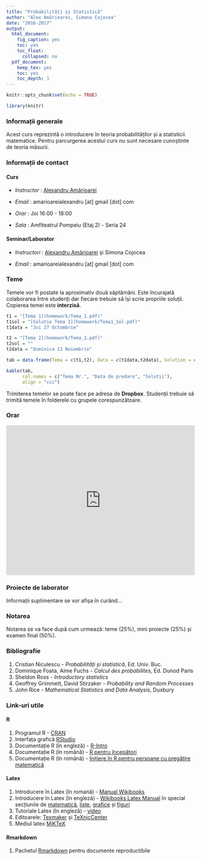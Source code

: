 ```yaml
---
title: "Probabilități și Statistică"
author: "Alex Amărioarei, Simona Cojocea"
date: "2016-2017"
output:
  html_document:
    fig_caption: yes
    toc: yes
    toc_float:
      collapsed: no
  pdf_document:
    keep_tex: yes
    toc: yes
    toc_depth: 3
---
```


```r
knitr::opts_chunk$set(echo = TRUE)
```


```r
library(knitr)
```

### Informații generale

Acest curs reprezintă o introducere în teoria probabilităților și a statisticii matematice. Pentru parcurgerea acestui curs nu sunt necesare cunoștinte de teoria măsurii. 

### Informații de contact 

#### Curs 

 *  _Instructor_ : [Alexandru Amărioarei](https://alexamarioarei.github.io/)

 *  _Email_ : amarioareialexandru [at] gmail [dot] com

 *  _Orar_ : Joi 16:00 - 18:00

 *  _Sala_ : Amfiteatrul Pompeiu (Etaj 2) - Seria 24


#### Seminar/Laborator

 *  _Instructori_ : [Alexandru Amărioarei](https://alexamarioarei.github.io/) și Simona Cojocea

 *  _Email_ : amarioareialexandru [at] gmail [dot] com 

### Teme

Temele vor fi postate la aproximativ două săptămâni. Este încurajată colaborarea între studenți dar fiecare trebuie să 
își scrie propriile soluții. Copierea temei este __interzisă__.

```r
t1 = "[Tema 1](homework/Tema_1.pdf)"
t1sol = "[Solutie Tema 1](homework/Tema1_Sol.pdf)"
t1data = "Joi 27 Octombrie"

t2 = "[Tema 2](homework/Tema_2.pdf)"
t2sol = ""
t2data = "Duminica 13 Noiembrie"

tab = data.frame(Tema = c(t1,t2), Data = c(t1data,t2data), Solution = c(t1sol,t2sol))

kable(tab, 
      col.names = c("Tema Nr.", "Data de predare", "Solutii"),
      align = "ccc")
```

Trimiterea temelor se poate face pe adresa de **Dropbox**. Studenții trebuie să trimită temele în folderele cu grupele corespunzătoare. 
<!-- **Observație** Temele vor fi trimise pe adresa de email a instructorului până cel târziu la data menționată (ora 24) de către șefii de grupă. Aceștia vor aduna în prealabil temele de la colegi și vor crea o arhiva cu numele *grupa_x_tema_y.zip*. În interiorul arhivei ar trebuie sa se găsească un număr de foldere egal cu numărul de studenți care trimit tema, fiecare folder având numele studentului.  -->

### Orar

<div>
<iframe src="https://calendar.google.com/calendar/embed?showTitle=0&amp;showTabs=0&amp;showCalendars=0&amp;mode=WEEK&amp;height=400&amp;wkst=2&amp;hl=ro&amp;bgcolor=%23FFFFFF&amp;src=5je54j12sbcds7mgglbit9r2co%40group.calendar.google.com&amp;color=%23ffffff&amp;ctz=Europe%2FBucharest" style="border-width:0" width="100%" height="400" frameborder="0" scrolling="no" allowfullscreen>&nbsp;</iframe>
</div>

### Proiecte de laborator

Informații suplimentare se vor afișa în curând...

### Notarea

Notarea se va face după cum urmează: teme (25%), mini proiecte (25%) și examen final (50%).

### Bibliografie

  1. Cristian Niculescu - *Probabilități și statistică*, Ed. Univ. Buc.
  2. Dominique Foata, Aime Fuchs - *Calcul des probabilites*, Ed. Dunod Paris
  3. Sheldon Ross - *Introductory statistics*
  4. Geoffrey Grimmett, David Stirzaker - *Probability and Random Processes*
  5. John Rice - *Mathematical Statistics and Data Analysis*, Duxbury
  

### Link-uri utile

#### R
  1. Programul R - [CRAN](https://cran.r-project.org/)
  2. Interfața grafică [RStudio](https://www.rstudio.com/)
  3. Documentație R (în engleză) - [R-Intro](https://cran.r-project.org/doc/manuals/r-release/R-intro.pdf)
  4. Documentație R (în română) - [R pentru începători ](ftp://cran.r-project.org/pub/R/doc/contrib/Paradis-rdebuts_RO.pdf)
  5. Documentație R (în română) - [Inițiere în R pentru persoane cu pregătire matematică ](http://www.edumanager.ro/community/documente/initiere_in_r.pdf)
  
#### Latex
  1. Introducere în Latex (în romană) - [Manual Wikibooks](https://ro.wikibooks.org/wiki/LaTeX_(carte))
  2. Introducere în Latex (în engleză) - [Wikibooks Latex Manual](https://en.wikibooks.org/wiki/LaTeX) în special secțiunile de [matematică](https://en.wikibooks.org/wiki/LaTeX/Mathematics), [liste](https://en.wikibooks.org/wiki/LaTeX/List_Structures), [grafice](https://en.wikibooks.org/wiki/LaTeX/Importing_Graphics) și [figuri](https://en.wikibooks.org/wiki/LaTeX/Floats,_Figures_and_Captions)
  3. Tutoriale Latex (în engleză) - [video](https://www.youtube.com/playlist?list=PLDD406480D35CE390)
  4. Editoarele: [Texmaker](http://www.xm1math.net/texmaker/download.html) și [TeXnicCenter](http://www.texniccenter.org/) 
  5. Mediul latex [MiKTeX](https://miktex.org/)

#### Rmarkdown
  1. Pachetul [Rmarkdown](http://rmarkdown.rstudio.com/index.html) pentru documente reproductibile
